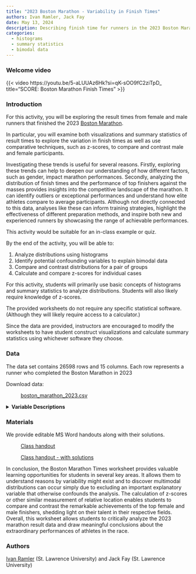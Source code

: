 ```yaml
---
title: "2023 Boston Marathon - Variability in Finish Times"
authors: Ivan Ramler, Jack Fay
date: May 13, 2024
description: Describing finish time for runners in the 2023 Boston Marathon
categories:
  - histograms
  - summary statistics
  - bimodal data
---
```


### Welcome video

{{< video https://youtu.be/5-aLUUAz6Hk?si=qK-sOO9fC2ziTpD_ title="SCORE: Boston Marathon Finish Times" >}}

### Introduction

For this activity, you will be exploring the result times from female and male runners that finished the 2023 [Boston Marathon](https://www.baa.org/races/boston-marathon){target="_blank"}. 

In particular, you will examine both visualizations and summary statistics of result times to explore the variation in finish times as well as use comparative techniques, such as z-scores, to compare and contrast male and female participants.

Investigating these trends is useful for several reasons. Firstly, exploring these trends can help to deepen our understanding of how different factors, such as gender, impact marathon performances. Secondly, analyzing the distribution of finish times and the performance of top finishers against the masses provides insights into the competitive landscape of the marathon. It can identify outliers or exceptional performances and understand how elite athletes compare to average participants. Although not directly connected to this data, analyses like these can inform training strategies, highlight the effectiveness of different preparation methods, and inspire both new and experienced runners by showcasing the range of achievable performances.

::: {.callout-note collapse="true" title="Activity Length" appearance="minimal"}
This activity would be suitable for an in-class example or quiz.
:::



::: {.callout-note collapse="true" title="Learning Objectives" appearance="minimal"}
By the end of the activity, you will be able to:

1.  Analyze distributions using histograms
2.  Identify potential confounding variables to explain bimodal data
3.  Compare and contrast distributions for a pair of groups
4.  Calculate and compare z-scores for individual cases
:::

::: {.callout-note collapse="true" title="Methods" appearance="minimal"}
For this activity, students will primarily use basic concepts of histograms and summary statistics to analyze distributions. Students will also likely require knowledge of z-scores.
:::

::: {.callout-note collapse="true" title="Technology Requiremens" appearance="minimal"}
The provided worksheets do not require any specific statistical software. (Although they will likely require access to a calculator.) 

Since the data are provided, instructors are encouraged to modify the worksheets to have student construct visualizations and calculate summary statistics using whichever software they choose.
:::

### Data

The data set contains 26598 rows and 15 columns. Each row represents a runner who completed the Boston Marathon in 2023

Download data: 

: [boston_marathon_2023.csv](../resources/boston-marathon-finish_times-2023/boston_marathon_2023.csv)

<details>
<summary><b>Variable Descriptions</b></summary>

| Variable | Description |
|----|----------------------------|
| age_group | age group of the runner |
| place_overall | finishing place of the runner out of all runners |
| place_gender | finishing place of runner among the same gender |
| place_division | finishing place of runner among runners of the same gender and age group |
| name | name of runner |
| gender | gender of runner |
| team | team the runner is affiliated with |
| bib_number | bib number of runner |
| half_time | half marathon time of runner |
| finish_net | finishing time timed from when they cross the starting gate |
| finish_gun | finishing time of runner timed from when the starter gun is fired |
| half_time_sec | half marathon time in seconds |
| finish_net_sec | net finish in seconds |
| finish_gun_sec | gun finish in seconds |
| finish_net_minutes | net finish in minutes |



**Data Source**

[Boston Athletic Association](https://www.baa.org){target="_blank"}

</details>

### Materials

We provide editable MS Word handouts along with their solutions.

: [Class handout](../resources/boston-marathon-finish_times-2023/boston_marathon_worksheet.docx)

: [Class handout - with solutions](../resources/boston-marathon-finish_times-2023/boston_marathon_worksheet-key.docx)

::: {.callout-note collapse="true" title="Conclusion" appearance="minimal"}
In conclusion, the Boston Marathon Times worksheet provides valuable learning opportunities for students in several key areas. It allows them to understand reasons by variability might exist and to discover multimodal distributions can occur simply due to excluding an important explanatory variable that otherwise confounds the analysis. The calculation of z-scores or other similar measurement of relative location enables students to compare and contrast the remarkable achievements of the top female and male finishers, shedding light on their talent in their respective fields. Overall, this worksheet allows students to critically analyze the 2023 marathon result data and draw meaningful conclusions about the extraordinary performances of athletes in the race.
:::

### Authors

[Ivan Ramler](mailto:iramler@stlawu.edu) (St. Lawrence University) and Jack Fay (St. Lawrence University)
